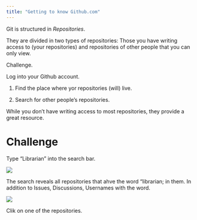 ```yaml
---
title: "Getting to know Github.com"
---
```


Git is structured in *Repositories*.

They are divided in two types of repositories: Those you have writing access to (your repositories) and repositories of other people that you can only view.

Challenge.

Log into your Github account.

1.  Find the place where yor repositories (will) live.

<!-- -->

2.  Search for other people's repositories.

While you don't have writing access to most repositories, they provide a great resource.

# Challenge

Type "Librarian" into the search bar.

![](img/Search.png)

The search reveals all repositories that ahve the word "librarian; in them. In addition to Issues, Discussions, Usernames with the word.

![](img/Repositories.png)

Clik on one of the repositories.
